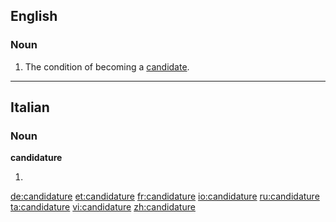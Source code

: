 ==English==

===Noun===
{{en-noun}}

# The condition of becoming a [[candidate]].

----

==Italian==

===Noun===
'''candidature''' {{f}}

# {{plural of|[[candidatura]]|lang=Italian}}

[[de:candidature]]
[[et:candidature]]
[[fr:candidature]]
[[io:candidature]]
[[ru:candidature]]
[[ta:candidature]]
[[vi:candidature]]
[[zh:candidature]]